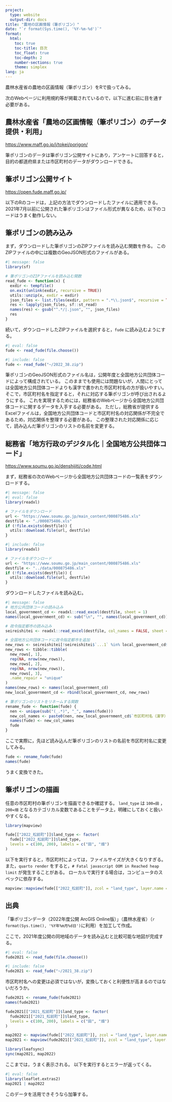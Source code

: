 ```yaml
---
project:
  type: website
  output-dir: docs
title: "農地の区画情報（筆ポリゴン）"
date: "`r format(Sys.time(), '%Y-%m-%d')`"
format:
  html:
    toc: true
    toc-title: 目次
    toc_float: true
    toc-depth: 2
    number-sections: true
    theme: simplex
lang: ja
---
```


農林水産省の農地の区画情報（筆ポリゴン）をRで扱ってみる。

次のWebページに利用規約等が掲載されているので，以下に進む前に目を通す必要がある。

::: {.callout-note collapse="true" icon="true"}
## 農林水産省「農地の区画情報（筆ポリゴン）のデータ提供・利用」

[https://www.maff.go.jp/j/tokei/porigon/](https://www.maff.go.jp/j/tokei/porigon/){target="_blank"}
:::

筆ポリゴンのデータは筆ポリゴン公開サイトにあり，アンケートに回答すると，目的の都道府県または市区町村のデータがダウンロードできる。

::: {.callout-note collapse="true" icon="true"}
## 筆ポリゴン公開サイト

[https://open.fude.maff.go.jp/](https://open.fude.maff.go.jp/){target="_blank"}
:::

以下のRのコードは，上記の方法でダウンロードしたファイルに適用できる。
2021年7月以前に公開された筆ポリゴンはファイル形式が異なるため，以下のコードはうまく動作しない。


## 筆ポリゴンの読み込み

まず，ダウンロードした筆ポリゴンのZIPファイルを読み込む関数を作る。
このZIPファイルの中には複数のGeoJSON形式のファイルがある。

```r
#| message: false
library(sf)

# 筆ポリゴンのZIPファイルを読み込む関数
read_fude <- function(x) {
  exdir <- tempfile()
  on.exit(unlink(exdir, recursive = TRUE))
  utils::unzip(x, exdir = exdir)
  json_files <- list.files(exdir, pattern = ".*\\.json$", recursive = TRUE, full.names = TRUE)
  res <- lapply(json_files, sf::st_read)
  names(res) <- gsub("^.*/|.json", "", json_files)
  res
}
```

続いて，ダウンロードしたZIPファイルを選択すると，`fude` に読み込むようにする。

```r
#| eval: false
fude <- read_fude(file.choose())
```
```r
#| include: false
fude <- read_fude("~/2022_38.zip")
```

筆ポリゴンのGeoJSON形式のファイル名は，公開年度と全国地方公共団体コードによって構成されている。
このままでも使用には問題ないが，人間にとっては全国地方公共団体コードよりも漢字で書かれた市区町村名の方が扱いやすい。
そこで，市区町村名を指定すると，それに対応する筆ポリゴンが呼び出されるようにする。
これを実現するためには，総務省のWebページから全国地方公共団体コードに関するデータを入手する必要がある。
ただし，総務省が提供するExcelファイルは，全国地方公共団体コードと市区町村名の対応関係が不完全であるため，対応関係を整理する必要がある。
この整理された対応関係に応じて，読み込んだ筆ポリゴンのリストの名前を変更する。

::: {.callout-note collapse="true" icon="true"}
## 総務省「地方行政のデジタル化｜全国地方公共団体コード」

[https://www.soumu.go.jp/denshijiti/code.html](https://www.soumu.go.jp/denshijiti/code.html){target="_blank"}
:::

まず，総務省の次のWebページから全国地方公共団体コードの一覧表をダウンロードする。

```r
#| message: false
#| eval: false
library(readxl)

# ファイルをダウンロード
url <- "https://www.soumu.go.jp/main_content/000875486.xls"
destfile <- "./000875486.xls"
if (!file.exists(destfile)) {
  utils::download.file(url, destfile)
}
```
```r
#| include: false
library(readxl)

# ファイルをダウンロード
url <- "https://www.soumu.go.jp/main_content/000875486.xls"
destfile <- "../data/000875486.xls"
if (!file.exists(destfile)) {
  utils::download.file(url, destfile)
}
```

ダウンロードしたファイルを読み込む。

```r
#| message: false
# 地方公共団体コードの読み込み
local_government_cd <- readxl::read_excel(destfile, sheet = 1)
names(local_government_cd) <- sub("\n", "", names(local_government_cd))

# 政令指定都市の読み込み
seireishitei <- readxl::read_excel(destfile, col_names = FALSE, sheet = 2)

# 全国地方公共団体コードに政令指定都市を追加
new_rows <- seireishitei[!seireishitei$`...1` %in% local_government_cd$`団体コード`, ]
new_rows <- tibble::tibble(
  new_rows[, 1], 
  rep(NA, nrow(new_rows)), 
  new_rows[, 2], 
  rep(NA, nrow(new_rows)), 
  new_rows[, 3],
  .name_repair = "unique"
)
names(new_rows) <- names(local_government_cd)
new_local_government_cd <- rbind(local_government_cd, new_rows)

# 筆ポリゴンのリストをリネームする関数
rename_fude <- function(fude) {
  nen <- unique(sub("(_.*)", "_", names(fude)))
  new_col_names <- paste0(nen, new_local_government_cd$`市区町村名（漢字）`[match(sub(nen, "", names(fude)), new_local_government_cd$`団体コード`)])
  names(fude) <- new_col_names
  fude
}
```

ここで実際に，先ほど読み込んだ筆ポリゴンのリストの名前を市区町村名に変更してみる。

```r
fude <- rename_fude(fude)
names(fude)
```

うまく変換できた。


## 筆ポリゴンの描画

任意の市区町村の筆ポリゴンを描画できるか確認する。
`land_type` は `100=田` ，`200=畑` となるカテゴリカル変数であることをデータ上，明確にしておくと扱いやすくなる。

```r
library(mapview)

fude[["2022_松前町"]]$land_type <- factor(
  fude[["2022_松前町"]]$land_type,
  levels = c(100, 200), labels = c("田", "畑")
)
```

以下を実行すると，市区町村によっては，ファイルサイズが大きくなりすぎる。
また，`quarto render` をすると，`# Fatal javascript OOM in Reached heap limit` が発生することがある。
ローカルで実行する場合は，コンピュータのスペックに依存する。

```r
mapview::mapview(fude[["2022_松前町"]], zcol = "land_type", layer.name = "耕地の種類")
```

::: {.callout-important collapse="false" icon="false"}
## 出典

「筆ポリゴンデータ（2022年度公開 ArcGIS Online版）」（農林水産省）（`r format(Sys.time(), '%Y年%m月%d日')`に利用）を加工して作成。
:::

ここで，2021年度公開の同地域のデータを読み込むと比較可能な地図が完成する。

```r
#| eval: false
fude2021 <- read_fude(file.choose())
```
```r
#| include: false
fude2021 <- read_fude("~/2021_38.zip")
```

市区町村名への変更は必須ではないが，変換しておくと利便性が高まるのではないだろうか。

```r
fude2021 <- rename_fude(fude2021)
names(fude2021)

fude2021[["2021_松前町"]]$land_type <- factor(
  fude2021[["2021_松前町"]]$land_type,
  levels = c(100, 200), labels = c("田", "畑")
)

map2022 <- mapview(fude[["2022_松前町"]], zcol = "land_type", layer.name = "耕地の種類")
map2021 <- mapview(fude2021[["2021_松前町"]], zcol = "land_type", layer.name = "耕地の種類")

library(leafsync)
sync(map2021, map2022)
```

ここまでは，うまく表示される。
以下を実行するとエラーが返ってくる。

```r
#| eval: false
library(leaflet.extras2)
map2021 | map2022
```

このデータを活用できそうなら加筆する。
